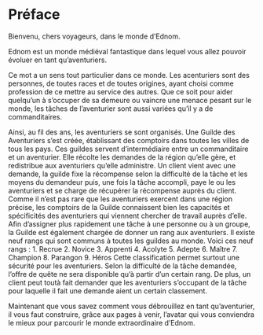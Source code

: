 # Préface {.unnumbered}

Bienvenu, chers voyageurs, dans le monde d'Ednom. 

Ednom est un monde médiéval fantastique dans lequel vous allez pouvoir évoluer en tant qu'aventuriers. 

Ce mot a un sens tout particulier dans ce monde. Les acenturiers sont des personnes, de toutes races et de toutes origines, ayant choisi comme profession de ce mettre au service des autres. Que ce soit pour aider quelqu'un à s'occuper de sa demeure ou vaincre une menace pesant sur le monde, les tâches de l'aventurier sont aussi variées qu'il y a de commanditaires. 

Ainsi, au fil des ans, les aventuriers se sont organisés. Une Guilde des Aventuriers s'est créée, établissant des comptoirs dans toutes les villes de tous les pays. Ces guildes servent d'intermédiaire entre un commanditaire et un aventurier. Elle récolte les demandes de la région qu'elle gère, et redistribue aux aventuriers qu'elle administre. Un client vient avec une demande, la guilde fixe la récompense selon la difficulté de la tâche et les moyens du demandeur puis, une fois la tâche accompli, paye le ou les aventuriers et se charge de récupérer la récompense auprès du client. 
Comme il n'est pas rare que les aventuriers exercent dans une région précise, les comptoirs de la Guilde connaissent bien les capacités et spécificités des aventuriers qui viennent chercher de travail auprès d'elle. Afin d'assigner plus rapidement une tâche à une personne ou à un groupe, la Guilde est également chargée de donner un rang aux aventuriers. Il existe neuf rangs qui sont communs à toutes les guildes au monde. Voici ces neuf rangs : 
1. Recrue
2. Novice
3. Apprenti
4. Acolyte
5. Adepte 
6. Maître
7. Champion
8. Parangon
9. Héros
Cette classification permet surtout une sécurité pour les aventuriers. Selon la difficulté de la tâche demandée, l'offre de quête ne sera disponible qu'à partir d'un certain rang. De plus, un client peut toutà fait demander que les aventuriers s'occupant de la tâche pour laquelle il fait une demande aient un certain classement.  

Maintenant que vous savez comment vous débrouillez en tant qu'aventurier, il vous faut construire, grâce aux pages à venir, l'avatar qui vous conviendra le mieux pour parcourir le monde extraordinaire d'Ednom.